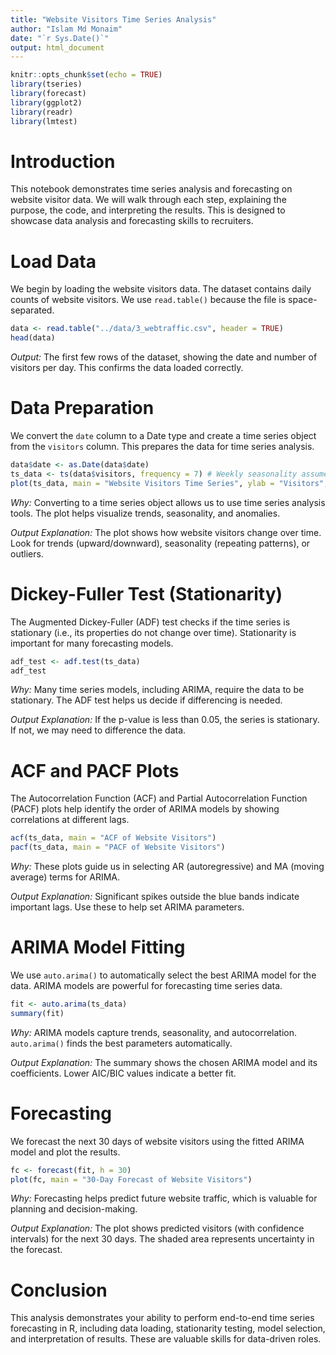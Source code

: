 ```yaml
---
title: "Website Visitors Time Series Analysis"
author: "Islam Md Monaim"
date: "`r Sys.Date()`"
output: html_document
---
```


```r
knitr::opts_chunk$set(echo = TRUE)
library(tseries)
library(forecast)
library(ggplot2)
library(readr)
library(lmtest)
```

# Introduction
This notebook demonstrates time series analysis and forecasting on website visitor data. We will walk through each step, explaining the purpose, the code, and interpreting the results. This is designed to showcase data analysis and forecasting skills to recruiters.

# Load Data
We begin by loading the website visitors data. The dataset contains daily counts of website visitors. We use `read.table()` because the file is space-separated.

```r
data <- read.table("../data/3_webtraffic.csv", header = TRUE)
head(data)
```

*Output:* The first few rows of the dataset, showing the date and number of visitors per day. This confirms the data loaded correctly.

# Data Preparation
We convert the `date` column to a Date type and create a time series object from the `visitors` column. This prepares the data for time series analysis.

```r
data$date <- as.Date(data$date)
ts_data <- ts(data$visitors, frequency = 7) # Weekly seasonality assumed
plot(ts_data, main = "Website Visitors Time Series", ylab = "Visitors", xlab = "Time")
```

*Why:* Converting to a time series object allows us to use time series analysis tools. The plot helps visualize trends, seasonality, and anomalies.

*Output Explanation:* The plot shows how website visitors change over time. Look for trends (upward/downward), seasonality (repeating patterns), or outliers.

# Dickey-Fuller Test (Stationarity)
The Augmented Dickey-Fuller (ADF) test checks if the time series is stationary (i.e., its properties do not change over time). Stationarity is important for many forecasting models.

```r
adf_test <- adf.test(ts_data)
adf_test
```

*Why:* Many time series models, including ARIMA, require the data to be stationary. The ADF test helps us decide if differencing is needed.

*Output Explanation:* If the p-value is less than 0.05, the series is stationary. If not, we may need to difference the data.

# ACF and PACF Plots
The Autocorrelation Function (ACF) and Partial Autocorrelation Function (PACF) plots help identify the order of ARIMA models by showing correlations at different lags.

```r
acf(ts_data, main = "ACF of Website Visitors")
pacf(ts_data, main = "PACF of Website Visitors")
```

*Why:* These plots guide us in selecting AR (autoregressive) and MA (moving average) terms for ARIMA.

*Output Explanation:* Significant spikes outside the blue bands indicate important lags. Use these to help set ARIMA parameters.

# ARIMA Model Fitting
We use `auto.arima()` to automatically select the best ARIMA model for the data. ARIMA models are powerful for forecasting time series data.

```r
fit <- auto.arima(ts_data)
summary(fit)
```

*Why:* ARIMA models capture trends, seasonality, and autocorrelation. `auto.arima()` finds the best parameters automatically.

*Output Explanation:* The summary shows the chosen ARIMA model and its coefficients. Lower AIC/BIC values indicate a better fit.

# Forecasting
We forecast the next 30 days of website visitors using the fitted ARIMA model and plot the results.

```r
fc <- forecast(fit, h = 30)
plot(fc, main = "30-Day Forecast of Website Visitors")
```

*Why:* Forecasting helps predict future website traffic, which is valuable for planning and decision-making.

*Output Explanation:* The plot shows predicted visitors (with confidence intervals) for the next 30 days. The shaded area represents uncertainty in the forecast.

# Conclusion
This analysis demonstrates your ability to perform end-to-end time series forecasting in R, including data loading, stationarity testing, model selection, and interpretation of results. These are valuable skills for data-driven roles. 